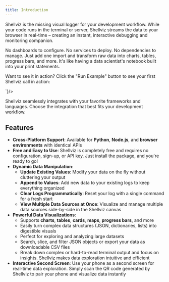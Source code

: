 ```yaml
---
title: Introduction
---
```


Shellviz is the missing visual logger for your development workflow. While your code runs in the terminal or server, Shellviz streams the data to your browser in real-time – creating an instant, interactive debugging and monitoring companion.

No dashboards to configure. No services to deploy. No dependencies to manage. Just add one import and transform raw data into charts, tables, progress bars, and more. It's like having a data scientist's notebook built into your print statements.

Want to see it in action? Click the "Run Example" button to see your first Shellviz call in action:

<CodeRunner code='shellviz.log("my first shellviz command");shellviz.table([["Alice", 25, 5.6], ["Bob", 30, 5.9], ["Charlie", 22, 5.7]]);shellviz.json({"name": "Alicez", "age": 25, "height": 5.6})'>
<CodeExample language="python" code={`from shellviz import log, table, json
log("my first shellviz command")
# Shellviz serving on http://192.168.86.124:5544
table([("Alice", 25, 5.6), ("Bob", 30, 5.9), ("Charlie", 22, 5.7)])
json({"name": "Alice", "age": 25, "height": 5.6})
`}/>
<CodeExample language="javascript" code={`import { log, table, json } from 'shellviz';
log('hello from Node.js');
table([['Name', 'Age'], ['Alice', 30], ['Bob', 25]]);
json({ message: 'JavaScript visualization!' });
`}/>
<CodeExample language="html" code={`<script src="https://unpkg.com/shellviz"></script>
<script>
const { log, show } = shellviz;
show(); // Display floating widget
log('hello from the browser');
</script>
`}/>
</CodeRunner>


Shellviz seamlessly integrates with your favorite frameworks and languages. Choose the integration that best fits your development workflow.

<GettingStartedNav showDescription={true}/>


## Features

- **Cross-Platform Support**: Available for **Python**, **Node.js**, and **browser environments** with identical APIs
- **Free and Easy to Use**: Shellviz is completely free and requires no configuration, sign-up, or API key. Just install the package, and you're ready to go!
- **Dynamic Data Manipulation**:
  - **Update Existing Values**: Modify your data on the fly without cluttering your output
  - **Append to Values**: Add new data to your existing logs to keep everything organized
  - **Clear Logs Programmatically**: Reset your log with a single command for a fresh start
  - **View Multiple Data Sources at Once**: Visualize and manage multiple data sources side-by-side in the Shellviz canvas
- **Powerful Data Visualizations**:
  - Supports **charts**, **tables**, **cards**, **maps**, **progress bars**, and more
  - Easily turn complex data structures (JSON, dictionaries, lists) into digestible visuals
  - Perfect for exploring and analyzing large datasets
  - Search, slice, and filter JSON objects or export your data as downloadable CSV files
  - Break down complex or hard-to-read terminal output and focus on insights. Shellviz makes data exploration intuitive and efficient
- **Interactive Second Screen**: Use your phone as a second screen for real-time data exploration. Simply scan the QR code generated by Shellviz to pair your phone and visualize data instantly

